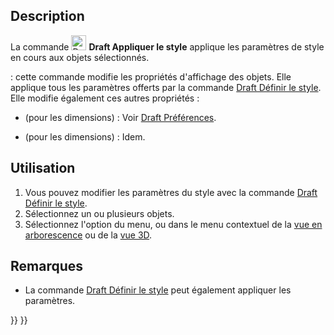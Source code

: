 <languages/>

{{Docnav/fr
|[[Draft_WorkingPlaneProxy/fr|Proxy de plan de travail]]
|[[Draft_Heal/fr|Réparer]]
|[[Draft_Workbench/fr|Atelier Draft]]
|IconL=Draft_WorkingPlaneProxy.svg
|IconR=Draft_Heal.svg
|IconC=Workbench_Draft.svg
}}

{{GuiCommand/fr
|Name=Draft Apply
|Name/fr=Draft Appliquer le style
|MenuLocation=Utilitaires → Appliquer le style en cours
|Workbenches=[[Draft_Workbench/fr|Draft]]
|SeeAlso=[[Draft_SetStyle/fr|Draft Définir le style]]
}}

==Description==

La commande [[Image:Draft_ApplyStyle.svg|24px]] '''Draft Appliquer le style''' applique les paramètres de style en cours aux objets sélectionnés.

{{Version/fr|0.21}} : cette commande modifie les propriétés d'affichage des objets. Elle applique tous les paramètres offerts par la commande [[Draft_SetStyle/fr|Draft Définir le style]]. Elle modifie également ces autres propriétés :
* {{PropertyView|Decimals}} (pour les dimensions) : Voir [[Draft_Preferences/fr#Textes_et_dimensions|Draft Préférences]].
* {{PropertyView|ShowLine}} (pour les dimensions) : Idem.

<span id="Usage"></span>
==Utilisation==

# Vous pouvez modifier les paramètres du style avec la commande [[Draft_SetStyle/fr|Draft Définir le style]].
# Sélectionnez un ou plusieurs objets.
# Sélectionnez l'option {{MenuCommand|Utilitaires → [[Image:Draft_ApplyStyle.svg|16px]] Appliquer le style en cours}} du menu, ou dans le menu contextuel de la [[Tree_view/fr|vue en arborescence]] ou de la [[3D_view/fr|vue 3D]].

<span id="Notes"></span>
==Remarques==

* La commande [[Draft_SetStyle/fr|Draft Définir le style]] peut également appliquer les paramètres.


{{Docnav/fr
|[[Draft_WorkingPlaneProxy/fr|Proxy de plan de travail]]
|[[Draft_Heal/fr|Réparer]]
|[[Draft_Workbench/fr|Atelier Draft]]
|IconL=Draft_WorkingPlaneProxy.svg
|IconR=Draft_Heal.svg
|IconC=Workbench_Draft.svg
}}

{{Draft Tools navi{{#translation:}}}}
{{Userdocnavi{{#translation:}}}}